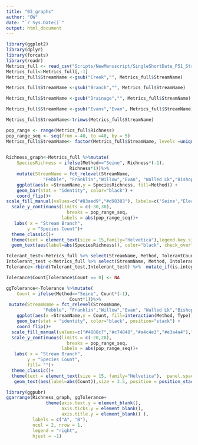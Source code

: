 ```yaml
---
title: "03_graphs"
author: "OW"
date: "`r Sys.Date()`"
output: html_document
---
```


```r

library(ggplot2)
library(dplyr)
library(forcats)
library(readr)
Metrics_full <- read_csv("Scripts/NewManuscript/SingleShortDate_P51_StreamName_wadable_5year.csv")
Metrics_full<-Metrics_full[,-1]
Metrics_full$StreamName <-gsub("Creek","", Metrics_full$StreamName)

Metrics_full$StreamName <-gsub("Branch","", Metrics_full$StreamName)

Metrics_full$StreamName <-gsub("Drainage","", Metrics_full$StreamName)

Metrics_full$StreamName <-gsub("Evans","Evan", Metrics_full$StreamName)

Metrics_full$StreamName<-trimws(Metrics_full$StreamName)

```

```r

pop_range <- range(Metrics_full$Richness)
pop_range_seq <- seq(from =-40, to =40, by = 5)
Metrics_full$StreamName<- factor(Metrics_full$StreamName, levels =unique( Metrics_full$StreamName[order(Metrics_full$Richness)]))
  
```

```r

Richness_graph<-Metrics_full %>%mutate(
    SpeciesRichness = ifelse(Method=="Seine", Richness*(-1),
                        Richness*1))%>%
    mutate(StreamName = fct_relevel(StreamName, 
              "Pebble", "Franklin","Willow","Evan", "Walled Lk","Bishop", "Tarabusi","Quarton","Minnow Pond","Tonquish","Seeley","Fellows","Fowler","Johnson", "Bell","Upper Rouge","Middle Rouge", "Lower Rouge","Main Rouge")) %>%
    ggplot(aes(x =StreamName,y = SpeciesRichness, fill=Method)) + 
    geom_bar(stat = "identity", color="black") +
    coord_flip()+
scale_fill_manual(values=c("#83aed9","#d98383"), labels=c('Seine',"Electrofishing"))+ 
  scale_y_continuous(limits = c(-30,30), 
                       breaks = pop_range_seq, 
                     labels = abs(pop_range_seq))+
   labs( x = "Stream Branch",
        y = "Species Count")+ 
  theme_classic()+
  theme(text = element_text(size = 15,family="Helvetica"),legend.key.size = unit(.35,"cm"))  +
  geom_text(aes(label=abs(SpeciesRichness)), color="black", check_overlap= FALSE, size=3.5, vjust="0.5", hjust="inward")+ labs(fill="")
```
  
  
  
```r
Tolerant_test<-Metrics_full %>% select(StreamName, Method, TolerantCount) %>% mutate(Type="Tolerant") %>% dplyr::rename(Count=TolerantCount)
Intolerant_test <-Metrics_full %>% select(StreamName, Method, IntolerantCount)%>% mutate(Type="Intolerant")  %>% dplyr::rename(Count=IntolerantCount)
Tolerance<-rbind(Tolerant_test,Intolerant_test) %>%  mutate_if(is.integer, ~replace(., is.na(.), 0))

Tolerance$Count[Tolerance$Count == 0] <- NA


```


```r
ggTolerance<-Tolerance %>%mutate(
    Count = ifelse(Method=="Seine", Count*(-1),
                        Count*1))%>%
 mutate(StreamName = fct_relevel(StreamName, 
              "Pebble", "Franklin","Willow","Evan", "Walled Lk","Bishop", "Tarabusi","Quarton","Minnow Pond","Tonquish","Seeley","Fellows","Fowler","Johnson", "Bell","Upper Rouge","Middle Rouge","Lower Rouge","Main Rouge")) %>%
    ggplot(aes(x =StreamName,y = Count, fill=interaction(Method, Type)), alpha= Type) + 
    geom_bar(stat = "identity", color="black", position="stack") +
    coord_flip()+
  scale_fill_manual(values=c("#4888c7","#c74848","#a4c4e3","#e3a4a4"),labels=c('Intolerant Seine',"Intolerant Electrofishing",'Tolerant Seine',"Tolerant Electrofishing"))+ 
  scale_y_continuous(limits = c(-20,20), 
                       breaks = pop_range_seq, 
                     labels = abs(pop_range_seq))+
   labs( x = "Stream Branch",
        y = "Species Count", 
        fill= "")+
  theme_classic()+
  theme(text = element_text(size = 15, family="Helvetica"),  panel.spacing.x = unit(0, "pt"), strip.background = element_rect(colour = "black"),legend.key.size = unit(.35,"cm"))  +
   geom_text(aes(label=abs(Count)),size = 3.5, position = position_stack(vjust = 0.5))
```



```r
library(ggpubr)
ggarrange(Richness_graph, ggTolerance+ 
               theme(axis.text.y = element_blank(),
                     axis.ticks.y = element_blank(),
                     axis.title.y = element_blank() ), 
          labels = c("A", "B"),
          ncol = 2, nrow = 1, 
          legend = "right",
          hjust = -1)

```

